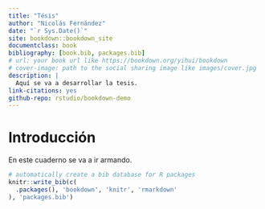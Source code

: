 --- 
title: "Tésis"
author: "Nicolás Fernández"
date: "`r Sys.Date()`"
site: bookdown::bookdown_site
documentclass: book
bibliography: [book.bib, packages.bib]
# url: your book url like https://bookdown.org/yihui/bookdown
# cover-image: path to the social sharing image like images/cover.jpg
description: |
  Aquí se va a desarrollar la tesis.
link-citations: yes
github-repo: rstudio/bookdown-demo
---

# Introducción
 
En este cuaderno se va a ir armando.
 
```{r include=FALSE}
# automatically create a bib database for R packages
knitr::write_bib(c(
  .packages(), 'bookdown', 'knitr', 'rmarkdown'
), 'packages.bib')
```
